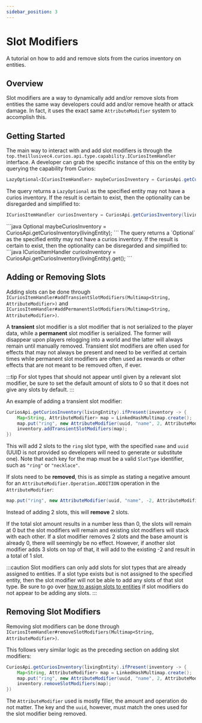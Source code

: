 ```yaml
---
sidebar_position: 3
---
```


# Slot Modifiers

A tutorial on how to add and remove slots from the curios inventory on entities.

## Overview

Slot modifiers are a way to dynamically add and/or remove slots from entities the same way developers could add and/or
remove health or attack damage. In fact, it uses the exact same `AttributeModifier` system to accomplish this.

## Getting Started

The main way to interact with and add slot modifiers is through the `top.theillusivec4.curios.api.type.capability.ICuriosItemHandler`
interface. A developer can grab the specific instance of this on the entity by querying the capability from Curios:
<Tabs groupId="modloader">
<TabItem value="forge" label="Forge" default>
```java
LazyOptional<ICuriosItemHandler> maybeCuriosInventory = CuriosApi.getCuriosInventory(livingEntity);
```
The query returns a `LazyOptional` as the specified entity may not have a curios inventory. If the result is certain to
exist, then the optionality can be disregarded and simplified to:
```java
ICuriosItemHandler curiosInventory = CuriosApi.getCuriosInventory(livingEntity).resolve().get();
```
</TabItem>
<TabItem value="neoforge-2" label="NeoForge 1.20.3+">
```java
Optional<ICuriosItemHandler> maybeCuriosInventory = CuriosApi.getCuriosInventory(livingEntity);
```
The query returns a `Optional` as the specified entity may not have a curios inventory. If the result is certain to
exist, then the optionality can be disregarded and simplified to:
```java
ICuriosItemHandler curiosInventory = CuriosApi.getCuriosInventory(livingEntity).get();
```
</TabItem>
</Tabs>

## Adding or Removing Slots

Adding slots can be done through `ICuriosItemHandler#addTransientSlotModifiers(Multimap<String, AttributeModifier>)` and
`ICuriosItemHandler#addPermanentSlotModifiers(Multimap<String, AttributeModifier>)`.

A **transient** slot modifier is a slot modifier that is not serialized to the player data, while a **permanent** slot
modifier is serialized. The former will disappear upon players relogging into a world and the latter will always remain
until manually removed. Transient slot modifiers are often used for effects that may not always be present and need to
be verified at certain times while permanent slot modifiers are often used as rewards or other effects that are not
meant to be removed often, if ever.

:::tip
For slot types that should not appear until given by a relevant slot modifier, be sure to set the default amount of slots
to 0 so that it does not give any slots by default.
:::

An example of adding a transient slot modifier:
```java
CuriosApi.getCuriosInventory(livingEntity).ifPresent(inventory -> {
    Map<String, AttributeModifier> map = LinkedHashMultimap.create();
    map.put("ring", new AttributeModifier(uuid, "name", 2, AttributeModifier.Operation.ADDITION));
    inventory.addTransientSlotModifiers(map);
})
```
This will add 2 slots to the `ring` slot type, with the specified `name` and `uuid` (UUID is not provided so developers
will need to generate or substitute one). Note that each key for the map must be a valid `SlotType` identifier, such as
`"ring"` or `"necklace"`.

If slots need to be **removed**, this is as simple as stating a negative amount for an `AttributeModifier.Operation.ADDITION`
operation in the `AttributeModifier`:

```java
map.put("ring", new AttributeModifier(uuid, "name", -2, AttributeModifier.Operation.ADDITION));
```
Instead of adding 2 slots, this will **remove** 2 slots.

If the total slot amount results in a number less than 0, the slots will remain at 0 but the slot modifiers will remain
and existing slot modifiers will stack with each other. If a slot modifier removes 2 slots and the base amount is
already 0, there will seemingly be no effect. However, if another slot modifier adds 3 slots on top of that, it will add
to the existing -2 and result in a total of 1 slot.

:::caution
Slot modifiers can only add slots for slot types that are already assigned to entities. If a slot type exists but is not
assigned to the specified entity, then the slot modifier will not be able to add any slots of that slot type. Be sure to
go over [how to assign slots to entities](../entity-register) if slot modifiers do not appear to be adding any slots.
:::

## Removing Slot Modifiers

Removing slot modifiers can be done through `ICuriosItemHandler#removeSlotModifiers(Multimap<String, AttributeModifier>)`.

This follows very similar logic as the preceding section on adding slot modifiers:
```java
CuriosApi.getCuriosInventory(livingEntity).ifPresent(inventory -> {
    Map<String, AttributeModifier> map = LinkedHashMultimap.create();
    map.put("ring", new AttributeModifier(uuid, "name", 2, AttributeModifier.Operation.ADDITION));
    inventory.removeSlotModifiers(map);
})
```
The `AttributeModifier` used is mostly filler, the amount and operation do not matter. The key and the `uuid`, however,
must match the ones used for the slot modifier being removed.
